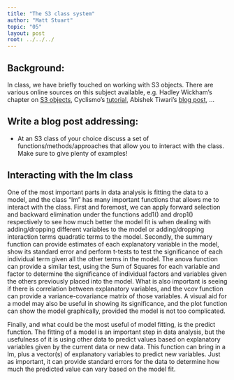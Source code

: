```yaml
---
title: "The S3 class system"
author: "Matt Stuart"
topic: "05"
layout: post
root: ../../../
---
```



## Background:

In class, we have briefly touched on working with S3 objects. There are various online sources on this subject available, e.g. Hadley Wickham's chapter on [S3 objects](http://adv-r.had.co.nz/OO-essentials.html#s3), Cyclismo's [tutorial](http://www.cyclismo.org/tutorial/R/s3Classes.html), Abishek Tiwari's [blog post](https://abhishek-tiwari.com/hacking/class-and-objects-in-r-s3-style), ...


## Write a blog post addressing:

- At an S3 class of your choice discuss a set of functions/methods/approaches that allow you to interact with the class. Make sure to give plenty of examples!

## Interacting with the lm class

One of the most important parts in data analysis is fitting the data to a model, and the class "lm" has many important functions that allows me to interact with the class.  First and foremost, we can apply forward selection and backward elimination under the functions add1() and drop1() respectively to see how much better the model fit is when dealing with adding/dropping different variables to the model or adding/dropping interaction terms quadratic terms to the model.  Secondly, the summary function can provide estimates of each explanatory variable in the model, show its standard error and perform t-tests to test the significance of each individual term given all the other terms in the model.  The anova function can provide a similar test, using the Sum of Squares for each variable and factor to determine the significance of individual factors and variables given the others previously placed into the model.  What is also important is seeing if there is correlation between explanatory variables, and the vcov function can provide a variance-covariance matrix of those variables.  A visual aid for a model may also be useful in showing its significance, and the plot function can show the model graphically, provided the model is not too complicated.  

Finally, and what could be the most useful of model fitting, is the predict function.  The fitting of a model is an important step in data analysis, but the usefulness of it is using other data to predict values based on explanatory variables given by the current data or new data.  This function can bring in a lm, plus a vector(s) of explanatory variables to predict new variables.  Just as important, it can provide standard errors for the data to determine how much the predicted value can vary based on the model fit.
